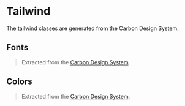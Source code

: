 
# Tailwind

The tailwind classes are generated from the Carbon Design System.

## Fonts

> Extracted from the [Carbon Design System](https://carbondesignsystem.com/elements/typography/type-sets/).

<TailwindFonts />

## Colors

> Extracted from the [Carbon Design System](https://carbondesignsystem.com/elements/color/tokens/).

<TailwindColors />
